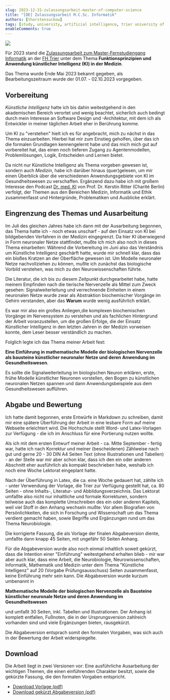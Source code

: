 ```yaml
---
slug: 2023-12-31-zulassungsarbeit-master-of-computer-science
title: "[DE] Zulassungsarbeit M.C.Sc. Informatik"
authors: [thorstensuckow]
tags: [study, university, artificial intelligence, trier university of applied sciences]
enableComments: true
---
```



![](img/zulassungsarbeit.jpg)

Für 2023 stand die [Zulassungsarbeit zum Master-Fernstudiengang Informatik](https://www.hochschule-trier.de/informatik/fernstudium/studium/masterfernstudium/mcsc-zulassung/informationen-zur-eignungspruefung/eignungspruefung-inhalt) an der [FH Trier](https://www.hochschule-trier.de/)
unter dem Thema **Funktionsprinzipien und Anwendung künstlicher Intelligenz (KI) in der Medizin**.

Das Thema wurde Ende Mai 2023 bekannt gegeben, als Bearbeitungszeitraum wurde der 01.07. - 02.10.2023 vorgegeben.

## Vorbereitung
 _Künstliche Intelligenz_ hatte ich bis dahin weitestgehend in den akademischen Bereich verortet und wenig beachtet, sicherlich auch bedingt durch mein Interesse an Software Design und -Architektur, mit dem ich als Entwickler in meiner täglichen Arbeit eher in Berührung komme.

Um KI zu "verstehen" hielt ich es für angebracht, mich zu nächst in das Thema einzuarbeiten. Hierbei hat mir zum Einstieg <BibRef name="Ert21" /> geholfen, über das ich die formalen Grundlagen kennengelernt habe und das mich mich gut auf <BibRef name="RN12" /> vorbereitet hat, das einen noch tieferen Zugang zu Agentenmodellen, Problemlösungen, Logik, Entscheiden und Lernen bietet.

Da nicht nur Künstliche Intelligenz als Thema vorgeben gewesen ist, sondern auch _Medizin_, habe ich darüber hinaus <BibRef name="Pfa22" /> (quer)gelesen, um mir einen Überblick über die verschiedenen Anwendungsgebiete von KI im Gesundheitswesen zu verschaffen. Ergänzend dazu habe ich mit großem Interesse den Podcast [Dr. med. KI](https://www.ki-campus.org/podcasts/drmedki) von Prof. Dr. Kerstin Ritter (Charité Berlin) verfolgt, der Themen aus den Bereichen Medizin, Informatik und Ethik zusammenfasst und Hintergründe, Problematiken und Ausblicke erklärt.

## Eingrenzung des Themas und Ausarbeitung
Im Juli des gleichen Jahres habe ich dann mit der Ausarbeitung begonnen, das Thema hatte ich - noch etwas unscharf - auf den Einsatz von KI bei bildgebenden Verfahren in der Medizin eingegrenzt. Da hier KI überwiegend in Form neuronaler Netze stattfindet, mußte ich mich also noch in dieses Thema einarbeiten: Während die Vorbereitung im Juni also das Verständnis um Künstliche Intelligenz geschärft hatte, wurde mir schnell klar, dass das ein bloßes Kratzen an der Oberfläche gewesen ist. Um Modelle neuronaler Netze nachvollziehen zu können, mußte ich zunächst das biologische Vorbild verstehen, was mich zu den Neurowissenschaften führte.

Die Literatur, die ich bis zu diesem Zeitpunkt durchgearbeitet habe, hatte meinem Empfinden nach die tierische Nervenzelle als Mittel zum Zweck gesehen: Signalweiterleitung und verrechnende Einheiten in einem neuronalen Netze wurde zwar als Abstraktion biochemischer Vorgänge im Gehirn verstanden, aber das **Warum** wurde wenig ausführlich erklärt.

Es war mir also ein großes Anliegen,die komplexen biochemischen Vorgänge im Nervensystem zu verstehen und als fachlichen Hintergrund der Arbeit voranzustellen, um die großen Erfolge, die der Einsatz Künstlicher Intelligenz in den letzten Jahren in der Medizin vorweisen konnte, dem Leser besser verständlich zu machen.

Folglich legte ich das Thema meiner Arbeit fest:

**Eine Einführung in mathematische Modelle der biologischen Nervenzelle als bausteine künstlicher neuronaler Netze und deren Anwendung im Gesundheitswesen**.

Es sollte die Signalweiterleitung im biologischen Neuron erklären, erste, frühe Modelle künstlicher Neuronen vorstellen, den Bogen zu künstlichen neuronalen Netzen spannen und dann Anwendungsbeispiele aus dem Gesundheitswesen aufführen.


## Abgabe und Bewertung
Ich hatte damit begonnen, erste Entwürfe in Markdown zu schreiben, damit mir eine spätere Überführung der Arbeit in eine lesbare Form auf meine Webseite erleichtert wird. Die Hochschule stellt Word- und Latex-Vorlagen zur Verfügung - die ich im Anschluss für eine Portierung nutzen wollte.

Als ich mit dem ersten Entwurf meiner Arbeit  - ca. Mitte September - fertig war, hatte ich nach Korrektur und meiner (bescheidenen) Zählweise nach gut und gerne 20 - 30 DIN A4 Seiten Text (ohne Illustrationen und Tabellen) - an der Stelle war mir aber schon klar, dass ich den ein oder anderen Abschnitt eher ausführlich als kompakt beschrieben habe, weshalb ich noch eine Woche Lektorat eingeplant hatte.

Nach der Überführung in Latex, die ca. eine Woche gedauert hat, zählte ich - unter Verwendung der Vorlage, die Trier zur Verfügung gestellt hat, ca. 80 Seiten - ohne Inhalts-, Literatur- und Abbildungsverzeichnis. Das Lektorat umfaßte also nicht nur inhaltliche und formale Korrekturen, sondern teilweise auch das komplette Umschreiben des ein oder anderen Kapitels, weil viel Stoff in den Anhang wechseln mußte: Vor allem Biografien von Persönlichkeiten, die sich in Forschung und Wissenschaft um das Thema verdient gemacht haben, sowie Begriffe und Ergänzungen rund um das Thema Neurobiologie.

Die korrigierte Fassung, die als Vorlage der finalen Abgabeversion diente, umfaßte dann knapp 45 Seiten, mit ungefähr 50 Seiten Anhang.

Für die Abgabeversion wurde also noch einmal inhaltlich soweit gekürzt, dass die Intention einer "Einführung" weitestgehend erhalten blieb - mir war aber auch klar, dass eine Arbeit, die Neurobiologie, Neurowissenschaften, Informatik, Mathematik und Medizin unter dem Thema "Künstliche Intelligenz" auf 20 (Vorgabe Prüfungsausschuss) Seiten zusammenfasst, keine Einführung mehr sein kann. Die Abgabeversion wurde kurzum umbenannt in

**Mathematische Modelle der biologischen Nervenzelle als Bausteine künstlicher neuronale Netze und deren Anwendung im Gesundheitswesen**

und umfaßt 30 Seiten, inkl. Tabellen und Illustrationen. Der Anhang ist komplett entfallen, Fußnoten, die in der Ursprungsversion zahlreich vorhanden sind und viele Ergänzungen bieten, rausgekürzt.

Die Abgabeversion entsprach somit den formalen Vorgaben, was sich auch in der Bewertung der Arbeit widerspiegelte.


## Download

Die Arbeit liegt in zwei Versionen vor: Eine ausführliche Ausarbeitung der wichtigen Themen, die einen einführenden Charakter besitzt, sowie die gekürzte Fassung, die den formalen Vorgaben entspricht.

 - [Download Vorlage (pdf)](pdf/einfuehrung-in-mathematische-modelle-der-biologischen-nervenzelle-als-bausteine-kuenstlicher-neuronaler-netze.pdf)
 - [Download gekürzt Abgabeversion (pdf)](pdf/zulassungsarbeit-eignungspruefung-informatik-fh-trier-2023.pdf)
